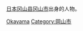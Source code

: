 [[日本|日本]][[冈山县|冈山县]][[冈山市|冈山市]]出身的人物。

[[Category:岡山縣各城市出身人物|Okayama]]
[[Category:岡山市|Category:岡山市]]